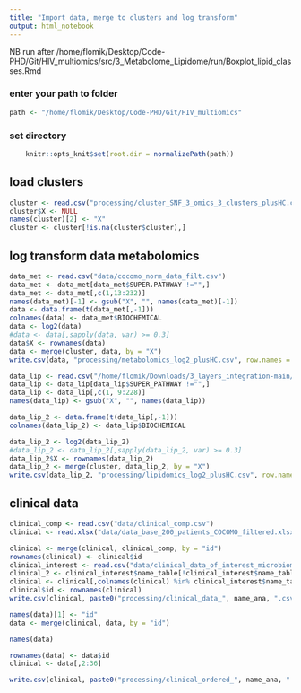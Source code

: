 ```yaml
---
title: "Import data, merge to clusters and log transform"
output: html_notebook
---
```


NB run after /home/flomik/Desktop/Code-PHD/Git/HIV_multiomics/src/3_Metabolome_Lipidome/run/Boxplot_lipid_classes.Rmd

### enter your path to folder
```r
path <- "/home/flomik/Desktop/Code-PHD/Git/HIV_multiomics"
```

### set directory
```r
    knitr::opts_knit$set(root.dir = normalizePath(path)) 
```


## load clusters
```r
cluster <- read.csv("processing/cluster_SNF_3_omics_3_clusters_plusHC.csv")
cluster$X <- NULL
names(cluster)[2] <- "X"
cluster <- cluster[!is.na(cluster$cluster),]
```

## log transform data metabolomics
```r
data_met <- read.csv("data/cocomo_norm_data_filt.csv")
data_met <- data_met[data_met$SUPER.PATHWAY !="",]
data_met <- data_met[,c(1,13:232)]
names(data_met)[-1] <- gsub("X", "", names(data_met)[-1])
data <- data.frame(t(data_met[,-1]))
colnames(data) <- data_met$BIOCHEMICAL
data <- log2(data)
#data <- data[,sapply(data, var) >= 0.3]
data$X <- rownames(data)
data <- merge(cluster, data, by = "X")
write.csv(data, "processing/metabolomics_log2_plusHC.csv", row.names = FALSE)
```

```r
data_lip <- read.csv("/home/flomik/Downloads/3_layers_integration-main/data/clp_lipidomics_data.csv")
data_lip <- data_lip[data_lip$SUPER_PATHWAY !="",]
data_lip <- data_lip[,c(1, 9:228)]
names(data_lip) <- gsub("X", "", names(data_lip))

data_lip_2 <- data.frame(t(data_lip[,-1]))
colnames(data_lip_2) <- data_lip$BIOCHEMICAL

data_lip_2 <- log2(data_lip_2)
#data_lip_2 <- data_lip_2[,sapply(data_lip_2, var) >= 0.3]
data_lip_2$X <- rownames(data_lip_2)
data_lip_2 <- merge(cluster, data_lip_2, by = "X")
write.csv(data_lip_2, "processing/lipidomics_log2_plusHC.csv", row.names = FALSE)
```


## clinical data
```r
clinical_comp <- read.csv("data/clinical_comp.csv")
clinical <- read.xlsx("data/data_base_200_patients_COCOMO_filtered.xlsx", 1)
```

```r
clinical <- merge(clinical, clinical_comp, by = "id")
rownames(clinical) <- clinical$id
clinical_interest <- read.csv("data/clinical_data_of_interest_microbiome_project.csv")
clinical_2 <- clinical_interest$name_table[!clinical_interest$name_table %in% colnames(clinical)]
clinical <- clinical[,colnames(clinical) %in% clinical_interest$name_table]
clinical$id <- rownames(clinical)
write.csv(clinical, paste0("processing/clinical_data_", name_ana, ".csv"))
```

```r
names(data)[1] <- "id"
data <- merge(clinical, data, by = "id")
```

```r
names(data)
```

```r
rownames(data) <- data$id
clinical <- data[,2:36]

write.csv(clinical, paste0("processing/clinical_ordered_", name_ana, ".csv"))
```
